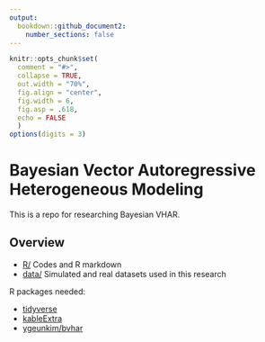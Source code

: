 ```yaml
---
output: 
  bookdown::github_document2:
    number_sections: false
---
```


```r
knitr::opts_chunk$set(
  comment = "#>",
  collapse = TRUE,
  out.width = "70%",
  fig.align = "center",
  fig.width = 6,
  fig.asp = .618,
  echo = FALSE
  )
options(digits = 3)
```

# Bayesian Vector Autoregressive Heterogeneous Modeling

This is a repo for researching Bayesian VHAR.

## Overview

- [R/](https://github.com/ygeunkim/paper-bvhar/tree/master/r) Codes and R markdown
- [data/](https://github.com/ygeunkim/paper-bvhar/tree/master/data) Simulated and real datasets used in this research

R packages needed:

- [tidyverse](https://www.tidyverse.org)
- [kableExtra](https://haozhu233.github.io/kableExtra/)
- [ygeunkim/bvhar](https://github.com/ygeunkim/bvhar)

